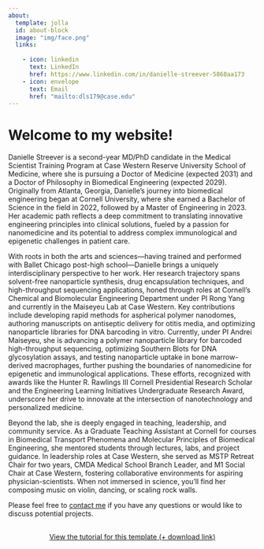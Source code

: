 ```yaml
---
about:
  template: jolla
  id: about-block
  image: "img/face.png"
  links:
    
    - icon: linkedin
      text: LinkedIn
      href: https://www.linkedin.com/in/danielle-streever-5868aa173
    - icon: envelope
      text: Email
      href: "mailto:dls179@case.edu"  
---
```


::: {#about-block}
:::

# Welcome to my website!

Danielle Streever is a second-year MD/PhD candidate in the Medical Scientist Training Program at Case Western Reserve University School of Medicine, where she is pursuing a Doctor of Medicine (expected 2031) and a Doctor of Philosophy in Biomedical Engineering (expected 2029). Originally from Atlanta, Georgia, Danielle's journey into biomedical engineering began at Cornell University, where she earned a Bachelor of Science in the field  in 2022, followed by a Master of Engineering in 2023. Her academic path reflects a deep commitment to translating innovative engineering principles into clinical solutions, fueled by a passion for nanomedicine and its potential to address complex immunological and epigenetic challenges in patient care.

With roots in both the arts and sciences—having trained and performed with Ballet Chicago post-high school—Danielle brings a uniquely interdisciplinary perspective to her work. Her research trajectory spans solvent-free nanoparticle synthesis, drug encapsulation techniques, and high-throughput sequencing applications, honed through roles at Cornell's Chemical and Biomolecular Engineering Department under PI Rong Yang and currently in the Maiseyeu Lab at Case Western. Key contributions include developing rapid methods for aspherical polymer nanodomes, authoring manuscripts on antiseptic delivery for otitis media, and optimizing nanoparticle libraries for DNA barcoding in vitro. Currently, under PI Andrei Maiseyeu, she is advancing a polymer nanoparticle library for barcoded high-throughput sequencing, optimizing Southern Blots for DNA glycosylation assays, and testing nanoparticle uptake in bone marrow-derived macrophages, further pushing the boundaries of nanomedicine for epigenetic and immunological applications. These efforts, recognized with awards like the Hunter R. Rawlings III Cornell Presidential Research Scholar and the Engineering Learning Initiatives Undergraduate Research Award, underscore her drive to innovate at the intersection of nanotechnology and personalized medicine.

Beyond the lab, she is deeply engaged in teaching, leadership, and community service. As a Graduate Teaching Assistant at Cornell for courses in Biomedical Transport Phenomena and Molecular Principles of Biomedical Engineering, she mentored students through lectures, labs, and project guidance. In leadership roles at Case Western, she served as MSTP Retreat Chair for two years, CMDA Medical School Branch Leader, and M1 Social Chair at Case Western, fostering collaborative environments for aspiring physician-scientists. When not immersed in science, you'll find her composing music on violin, dancing, or scaling rock walls.

Please feel free to [contact me](mailto:dls179@case.edu) if you have any questions or would like to discuss potential projects.

```{=html}
<div  style="margin: 30px; text-align: center;">
<a class="btn btn-primary" href="https://www.marvinschmitt.com/blog/website-tutorial-quarto/" role="button" target="_blank" style="padding: 15px 30px;">View the tutorial for this template (+ download link)</a>
</div>
```

